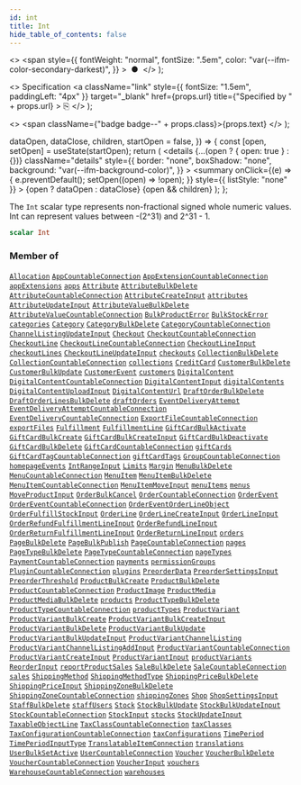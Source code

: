 ```yaml
---
id: int
title: Int
hide_table_of_contents: false
---
```


  <>
    <span
      style={{
        fontWeight: "normal",
        fontSize: ".5em",
        color: "var(--ifm-color-secondary-darkest)",
      }}
    >
      &nbsp;●&nbsp;
    </span>
  </>
);

  <>
    Specification
    <a
      className="link"
      style={{ fontSize: "1.5em", paddingLeft: "4px" }}
      target="\_blank"
      href={props.url}
      title={"Specified by " + props.url}
    >
      ⎘
    </a>
  </>
);

  <>
    <span className={"badge badge--" + props.class}>{props.text}</span>
  </>
);


  dataOpen,
  dataClose,
  children,
  startOpen = false,
}) => {
  const [open, setOpen] = useState(startOpen);
  return (
    <details
      {...(open ? { open: true } : {})}
      className="details"
      style={{
        border: "none",
        boxShadow: "none",
        background: "var(--ifm-background-color)",
      }}
    >
      <summary
        onClick={(e) => {
          e.preventDefault();
          setOpen((open) => !open);
        }}
        style={{ listStyle: "none" }}
      >
        {open ? dataOpen : dataClose}
      </summary>
      {open && children}
    </details>
  );
};

The `Int` scalar type represents non-fractional signed whole numeric values. Int can represent values between -(2^31) and 2^31 - 1.

```graphql
scalar Int
```

### Member of

[`Allocation`](../../../api-reference/products/objects/allocation) <Badge class="secondary" text="object"/><Bullet />[`AppCountableConnection`](../../../api-reference/apps/objects/app-countable-connection) <Badge class="secondary" text="object"/><Bullet />[`AppExtensionCountableConnection`](../../../api-reference/apps/objects/app-extension-countable-connection) <Badge class="secondary" text="object"/><Bullet />[`appExtensions`](../../../api-reference/apps/queries/app-extensions) <Badge class="secondary" text="query"/><Bullet />[`apps`](../../../api-reference/apps/queries/apps) <Badge class="secondary" text="query"/><Bullet />[`Attribute`](../../../api-reference/attributes/objects/attribute) <Badge class="secondary" text="object"/><Bullet />[`AttributeBulkDelete`](../../../api-reference/attributes/objects/attribute-bulk-delete) <Badge class="secondary" text="object"/><Bullet />[`AttributeCountableConnection`](../../../api-reference/attributes/objects/attribute-countable-connection) <Badge class="secondary" text="object"/><Bullet />[`AttributeCreateInput`](../../../api-reference/attributes/inputs/attribute-create-input) <Badge class="secondary" text="input"/><Bullet />[`attributes`](../../../api-reference/attributes/queries/attributes) <Badge class="secondary" text="query"/><Bullet />[`AttributeUpdateInput`](../../../api-reference/attributes/inputs/attribute-update-input) <Badge class="secondary" text="input"/><Bullet />[`AttributeValueBulkDelete`](../../../api-reference/attributes/objects/attribute-value-bulk-delete) <Badge class="secondary" text="object"/><Bullet />[`AttributeValueCountableConnection`](../../../api-reference/attributes/objects/attribute-value-countable-connection) <Badge class="secondary" text="object"/><Bullet />[`BulkProductError`](../../../api-reference/products/objects/bulk-product-error) <Badge class="secondary" text="object"/><Bullet />[`BulkStockError`](../../../api-reference/products/objects/bulk-stock-error) <Badge class="secondary" text="object"/><Bullet />[`categories`](../../../api-reference/products/queries/categories) <Badge class="secondary" text="query"/><Bullet />[`Category`](../../../api-reference/products/objects/category) <Badge class="secondary" text="object"/><Bullet />[`CategoryBulkDelete`](../../../api-reference/products/objects/category-bulk-delete) <Badge class="secondary" text="object"/><Bullet />[`CategoryCountableConnection`](../../../api-reference/products/objects/category-countable-connection) <Badge class="secondary" text="object"/><Bullet />[`ChannelListingUpdateInput`](../../../api-reference/products/inputs/channel-listing-update-input) <Badge class="secondary" text="input"/><Bullet />[`Checkout`](../../../api-reference/checkout/objects/checkout) <Badge class="secondary" text="object"/><Bullet />[`CheckoutCountableConnection`](../../../api-reference/checkout/objects/checkout-countable-connection) <Badge class="secondary" text="object"/><Bullet />[`CheckoutLine`](../../../api-reference/checkout/objects/checkout-line) <Badge class="secondary" text="object"/><Bullet />[`CheckoutLineCountableConnection`](../../../api-reference/checkout/objects/checkout-line-countable-connection) <Badge class="secondary" text="object"/><Bullet />[`CheckoutLineInput`](../../../api-reference/checkout/inputs/checkout-line-input) <Badge class="secondary" text="input"/><Bullet />[`checkoutLines`](../../../api-reference/checkout/queries/checkout-lines) <Badge class="secondary" text="query"/><Bullet />[`CheckoutLineUpdateInput`](../../../api-reference/checkout/inputs/checkout-line-update-input) <Badge class="secondary" text="input"/><Bullet />[`checkouts`](../../../api-reference/checkout/queries/checkouts) <Badge class="secondary" text="query"/><Bullet />[`CollectionBulkDelete`](../../../api-reference/products/objects/collection-bulk-delete) <Badge class="secondary" text="object"/><Bullet />[`CollectionCountableConnection`](../../../api-reference/products/objects/collection-countable-connection) <Badge class="secondary" text="object"/><Bullet />[`collections`](../../../api-reference/products/queries/collections) <Badge class="secondary" text="query"/><Bullet />[`CreditCard`](../../../api-reference/payments/objects/credit-card) <Badge class="secondary" text="object"/><Bullet />[`CustomerBulkDelete`](../../../api-reference/users/objects/customer-bulk-delete) <Badge class="secondary" text="object"/><Bullet />[`CustomerBulkUpdate`](../../../api-reference/users/objects/customer-bulk-update) <Badge class="secondary" text="object"/><Bullet />[`CustomerEvent`](../../../api-reference/users/objects/customer-event) <Badge class="secondary" text="object"/><Bullet />[`customers`](../../../api-reference/users/queries/customers) <Badge class="secondary" text="query"/><Bullet />[`DigitalContent`](../../../api-reference/products/objects/digital-content) <Badge class="secondary" text="object"/><Bullet />[`DigitalContentCountableConnection`](../../../api-reference/products/objects/digital-content-countable-connection) <Badge class="secondary" text="object"/><Bullet />[`DigitalContentInput`](../../../api-reference/products/inputs/digital-content-input) <Badge class="secondary" text="input"/><Bullet />[`digitalContents`](../../../api-reference/products/queries/digital-contents) <Badge class="secondary" text="query"/><Bullet />[`DigitalContentUploadInput`](../../../api-reference/products/inputs/digital-content-upload-input) <Badge class="secondary" text="input"/><Bullet />[`DigitalContentUrl`](../../../api-reference/products/objects/digital-content-url) <Badge class="secondary" text="object"/><Bullet />[`DraftOrderBulkDelete`](../../../api-reference/orders/objects/draft-order-bulk-delete) <Badge class="secondary" text="object"/><Bullet />[`DraftOrderLinesBulkDelete`](../../../api-reference/orders/objects/draft-order-lines-bulk-delete) <Badge class="secondary" text="object"/><Bullet />[`draftOrders`](../../../api-reference/orders/queries/draft-orders) <Badge class="secondary" text="query"/><Bullet />[`EventDeliveryAttempt`](../../../api-reference/webhooks/objects/event-delivery-attempt) <Badge class="secondary" text="object"/><Bullet />[`EventDeliveryAttemptCountableConnection`](../../../api-reference/miscellaneous/objects/event-delivery-attempt-countable-connection) <Badge class="secondary" text="object"/><Bullet />[`EventDeliveryCountableConnection`](../../../api-reference/miscellaneous/objects/event-delivery-countable-connection) <Badge class="secondary" text="object"/><Bullet />[`ExportFileCountableConnection`](../../../api-reference/miscellaneous/objects/export-file-countable-connection) <Badge class="secondary" text="object"/><Bullet />[`exportFiles`](../../../api-reference/miscellaneous/queries/export-files) <Badge class="secondary" text="query"/><Bullet />[`Fulfillment`](../../../api-reference/orders/objects/fulfillment) <Badge class="secondary" text="object"/><Bullet />[`FulfillmentLine`](../../../api-reference/orders/objects/fulfillment-line) <Badge class="secondary" text="object"/><Bullet />[`GiftCardBulkActivate`](../../../api-reference/gift-cards/objects/gift-card-bulk-activate) <Badge class="secondary" text="object"/><Bullet />[`GiftCardBulkCreate`](../../../api-reference/gift-cards/objects/gift-card-bulk-create) <Badge class="secondary" text="object"/><Bullet />[`GiftCardBulkCreateInput`](../../../api-reference/gift-cards/inputs/gift-card-bulk-create-input) <Badge class="secondary" text="input"/><Bullet />[`GiftCardBulkDeactivate`](../../../api-reference/gift-cards/objects/gift-card-bulk-deactivate) <Badge class="secondary" text="object"/><Bullet />[`GiftCardBulkDelete`](../../../api-reference/gift-cards/objects/gift-card-bulk-delete) <Badge class="secondary" text="object"/><Bullet />[`GiftCardCountableConnection`](../../../api-reference/gift-cards/objects/gift-card-countable-connection) <Badge class="secondary" text="object"/><Bullet />[`giftCards`](../../../api-reference/gift-cards/queries/gift-cards) <Badge class="secondary" text="query"/><Bullet />[`GiftCardTagCountableConnection`](../../../api-reference/gift-cards/objects/gift-card-tag-countable-connection) <Badge class="secondary" text="object"/><Bullet />[`giftCardTags`](../../../api-reference/gift-cards/queries/gift-card-tags) <Badge class="secondary" text="query"/><Bullet />[`GroupCountableConnection`](../../../api-reference/users/objects/group-countable-connection) <Badge class="secondary" text="object"/><Bullet />[`homepageEvents`](../../../api-reference/orders/queries/homepage-events) <Badge class="secondary" text="query"/><Bullet />[`IntRangeInput`](../../../api-reference/miscellaneous/inputs/int-range-input) <Badge class="secondary" text="input"/><Bullet />[`Limits`](../../../api-reference/miscellaneous/objects/limits) <Badge class="secondary" text="object"/><Bullet />[`Margin`](../../../api-reference/products/objects/margin) <Badge class="secondary" text="object"/><Bullet />[`MenuBulkDelete`](../../../api-reference/menu/objects/menu-bulk-delete) <Badge class="secondary" text="object"/><Bullet />[`MenuCountableConnection`](../../../api-reference/menu/objects/menu-countable-connection) <Badge class="secondary" text="object"/><Bullet />[`MenuItem`](../../../api-reference/menu/objects/menu-item) <Badge class="secondary" text="object"/><Bullet />[`MenuItemBulkDelete`](../../../api-reference/menu/objects/menu-item-bulk-delete) <Badge class="secondary" text="object"/><Bullet />[`MenuItemCountableConnection`](../../../api-reference/menu/objects/menu-item-countable-connection) <Badge class="secondary" text="object"/><Bullet />[`MenuItemMoveInput`](../../../api-reference/miscellaneous/inputs/menu-item-move-input) <Badge class="secondary" text="input"/><Bullet />[`menuItems`](../../../api-reference/menu/queries/menu-items) <Badge class="secondary" text="query"/><Bullet />[`menus`](../../../api-reference/menu/queries/menus) <Badge class="secondary" text="query"/><Bullet />[`MoveProductInput`](../../../api-reference/products/inputs/move-product-input) <Badge class="secondary" text="input"/><Bullet />[`OrderBulkCancel`](../../../api-reference/orders/objects/order-bulk-cancel) <Badge class="secondary" text="object"/><Bullet />[`OrderCountableConnection`](../../../api-reference/orders/objects/order-countable-connection) <Badge class="secondary" text="object"/><Bullet />[`OrderEvent`](../../../api-reference/orders/objects/order-event) <Badge class="secondary" text="object"/><Bullet />[`OrderEventCountableConnection`](../../../api-reference/orders/objects/order-event-countable-connection) <Badge class="secondary" text="object"/><Bullet />[`OrderEventOrderLineObject`](../../../api-reference/orders/objects/order-event-order-line-object) <Badge class="secondary" text="object"/><Bullet />[`OrderFulfillStockInput`](../../../api-reference/orders/inputs/order-fulfill-stock-input) <Badge class="secondary" text="input"/><Bullet />[`OrderLine`](../../../api-reference/orders/objects/order-line) <Badge class="secondary" text="object"/><Bullet />[`OrderLineCreateInput`](../../../api-reference/orders/inputs/order-line-create-input) <Badge class="secondary" text="input"/><Bullet />[`OrderLineInput`](../../../api-reference/orders/inputs/order-line-input) <Badge class="secondary" text="input"/><Bullet />[`OrderRefundFulfillmentLineInput`](../../../api-reference/orders/inputs/order-refund-fulfillment-line-input) <Badge class="secondary" text="input"/><Bullet />[`OrderRefundLineInput`](../../../api-reference/orders/inputs/order-refund-line-input) <Badge class="secondary" text="input"/><Bullet />[`OrderReturnFulfillmentLineInput`](../../../api-reference/orders/inputs/order-return-fulfillment-line-input) <Badge class="secondary" text="input"/><Bullet />[`OrderReturnLineInput`](../../../api-reference/orders/inputs/order-return-line-input) <Badge class="secondary" text="input"/><Bullet />[`orders`](../../../api-reference/orders/queries/orders) <Badge class="secondary" text="query"/><Bullet />[`PageBulkDelete`](../../../api-reference/pages/objects/page-bulk-delete) <Badge class="secondary" text="object"/><Bullet />[`PageBulkPublish`](../../../api-reference/pages/objects/page-bulk-publish) <Badge class="secondary" text="object"/><Bullet />[`PageCountableConnection`](../../../api-reference/pages/objects/page-countable-connection) <Badge class="secondary" text="object"/><Bullet />[`pages`](../../../api-reference/pages/queries/pages) <Badge class="secondary" text="query"/><Bullet />[`PageTypeBulkDelete`](../../../api-reference/pages/objects/page-type-bulk-delete) <Badge class="secondary" text="object"/><Bullet />[`PageTypeCountableConnection`](../../../api-reference/pages/objects/page-type-countable-connection) <Badge class="secondary" text="object"/><Bullet />[`pageTypes`](../../../api-reference/pages/queries/page-types) <Badge class="secondary" text="query"/><Bullet />[`PaymentCountableConnection`](../../../api-reference/payments/objects/payment-countable-connection) <Badge class="secondary" text="object"/><Bullet />[`payments`](../../../api-reference/payments/queries/payments) <Badge class="secondary" text="query"/><Bullet />[`permissionGroups`](../../../api-reference/users/queries/permission-groups) <Badge class="secondary" text="query"/><Bullet />[`PluginCountableConnection`](../../../api-reference/miscellaneous/objects/plugin-countable-connection) <Badge class="secondary" text="object"/><Bullet />[`plugins`](../../../api-reference/miscellaneous/queries/plugins) <Badge class="secondary" text="query"/><Bullet />[`PreorderData`](../../../api-reference/products/objects/preorder-data) <Badge class="secondary" text="object"/><Bullet />[`PreorderSettingsInput`](../../../api-reference/products/inputs/preorder-settings-input) <Badge class="secondary" text="input"/><Bullet />[`PreorderThreshold`](../../../api-reference/products/objects/preorder-threshold) <Badge class="secondary" text="object"/><Bullet />[`ProductBulkCreate`](../../../api-reference/products/objects/product-bulk-create) <Badge class="secondary" text="object"/><Bullet />[`ProductBulkDelete`](../../../api-reference/products/objects/product-bulk-delete) <Badge class="secondary" text="object"/><Bullet />[`ProductCountableConnection`](../../../api-reference/products/objects/product-countable-connection) <Badge class="secondary" text="object"/><Bullet />[`ProductImage`](../../../api-reference/products/objects/product-image) <Badge class="secondary" text="object"/><Bullet />[`ProductMedia`](../../../api-reference/products/objects/product-media) <Badge class="secondary" text="object"/><Bullet />[`ProductMediaBulkDelete`](../../../api-reference/products/objects/product-media-bulk-delete) <Badge class="secondary" text="object"/><Bullet />[`products`](../../../api-reference/products/queries/products) <Badge class="secondary" text="query"/><Bullet />[`ProductTypeBulkDelete`](../../../api-reference/products/objects/product-type-bulk-delete) <Badge class="secondary" text="object"/><Bullet />[`ProductTypeCountableConnection`](../../../api-reference/products/objects/product-type-countable-connection) <Badge class="secondary" text="object"/><Bullet />[`productTypes`](../../../api-reference/products/queries/product-types) <Badge class="secondary" text="query"/><Bullet />[`ProductVariant`](../../../api-reference/products/objects/product-variant) <Badge class="secondary" text="object"/><Bullet />[`ProductVariantBulkCreate`](../../../api-reference/products/objects/product-variant-bulk-create) <Badge class="secondary" text="object"/><Bullet />[`ProductVariantBulkCreateInput`](../../../api-reference/products/inputs/product-variant-bulk-create-input) <Badge class="secondary" text="input"/><Bullet />[`ProductVariantBulkDelete`](../../../api-reference/products/objects/product-variant-bulk-delete) <Badge class="secondary" text="object"/><Bullet />[`ProductVariantBulkUpdate`](../../../api-reference/products/objects/product-variant-bulk-update) <Badge class="secondary" text="object"/><Bullet />[`ProductVariantBulkUpdateInput`](../../../api-reference/products/inputs/product-variant-bulk-update-input) <Badge class="secondary" text="input"/><Bullet />[`ProductVariantChannelListing`](../../../api-reference/products/objects/product-variant-channel-listing) <Badge class="secondary" text="object"/><Bullet />[`ProductVariantChannelListingAddInput`](../../../api-reference/products/inputs/product-variant-channel-listing-add-input) <Badge class="secondary" text="input"/><Bullet />[`ProductVariantCountableConnection`](../../../api-reference/products/objects/product-variant-countable-connection) <Badge class="secondary" text="object"/><Bullet />[`ProductVariantCreateInput`](../../../api-reference/products/inputs/product-variant-create-input) <Badge class="secondary" text="input"/><Bullet />[`ProductVariantInput`](../../../api-reference/products/inputs/product-variant-input) <Badge class="secondary" text="input"/><Bullet />[`productVariants`](../../../api-reference/products/queries/product-variants) <Badge class="secondary" text="query"/><Bullet />[`ReorderInput`](../../../api-reference/miscellaneous/inputs/reorder-input) <Badge class="secondary" text="input"/><Bullet />[`reportProductSales`](../../../api-reference/products/queries/report-product-sales) <Badge class="secondary" text="query"/><Bullet />[`SaleBulkDelete`](../../../api-reference/discounts/objects/sale-bulk-delete) <Badge class="secondary" text="object"/><Bullet />[`SaleCountableConnection`](../../../api-reference/discounts/objects/sale-countable-connection) <Badge class="secondary" text="object"/><Bullet />[`sales`](../../../api-reference/discounts/queries/sales) <Badge class="secondary" text="query"/><Bullet />[`ShippingMethod`](../../../api-reference/shipping/objects/shipping-method) <Badge class="secondary" text="object"/><Bullet />[`ShippingMethodType`](../../../api-reference/shipping/objects/shipping-method-type) <Badge class="secondary" text="object"/><Bullet />[`ShippingPriceBulkDelete`](../../../api-reference/shipping/objects/shipping-price-bulk-delete) <Badge class="secondary" text="object"/><Bullet />[`ShippingPriceInput`](../../../api-reference/shipping/inputs/shipping-price-input) <Badge class="secondary" text="input"/><Bullet />[`ShippingZoneBulkDelete`](../../../api-reference/shipping/objects/shipping-zone-bulk-delete) <Badge class="secondary" text="object"/><Bullet />[`ShippingZoneCountableConnection`](../../../api-reference/shipping/objects/shipping-zone-countable-connection) <Badge class="secondary" text="object"/><Bullet />[`shippingZones`](../../../api-reference/shipping/queries/shipping-zones) <Badge class="secondary" text="query"/><Bullet />[`Shop`](../../../api-reference/miscellaneous/objects/shop) <Badge class="secondary" text="object"/><Bullet />[`ShopSettingsInput`](../../../api-reference/miscellaneous/inputs/shop-settings-input) <Badge class="secondary" text="input"/><Bullet />[`StaffBulkDelete`](../../../api-reference/users/objects/staff-bulk-delete) <Badge class="secondary" text="object"/><Bullet />[`staffUsers`](../../../api-reference/users/queries/staff-users) <Badge class="secondary" text="query"/><Bullet />[`Stock`](../../../api-reference/products/objects/stock) <Badge class="secondary" text="object"/><Bullet />[`StockBulkUpdate`](../../../api-reference/products/objects/stock-bulk-update) <Badge class="secondary" text="object"/><Bullet />[`StockBulkUpdateInput`](../../../api-reference/products/inputs/stock-bulk-update-input) <Badge class="secondary" text="input"/><Bullet />[`StockCountableConnection`](../../../api-reference/products/objects/stock-countable-connection) <Badge class="secondary" text="object"/><Bullet />[`StockInput`](../../../api-reference/products/inputs/stock-input) <Badge class="secondary" text="input"/><Bullet />[`stocks`](../../../api-reference/products/queries/stocks) <Badge class="secondary" text="query"/><Bullet />[`StockUpdateInput`](../../../api-reference/products/inputs/stock-update-input) <Badge class="secondary" text="input"/><Bullet />[`TaxableObjectLine`](../../../api-reference/taxes/objects/taxable-object-line) <Badge class="secondary" text="object"/><Bullet />[`TaxClassCountableConnection`](../../../api-reference/taxes/objects/tax-class-countable-connection) <Badge class="secondary" text="object"/><Bullet />[`taxClasses`](../../../api-reference/taxes/queries/tax-classes) <Badge class="secondary" text="query"/><Bullet />[`TaxConfigurationCountableConnection`](../../../api-reference/taxes/objects/tax-configuration-countable-connection) <Badge class="secondary" text="object"/><Bullet />[`taxConfigurations`](../../../api-reference/taxes/queries/tax-configurations) <Badge class="secondary" text="query"/><Bullet />[`TimePeriod`](../../../api-reference/miscellaneous/objects/time-period) <Badge class="secondary" text="object"/><Bullet />[`TimePeriodInputType`](../../../api-reference/miscellaneous/inputs/time-period-input-type) <Badge class="secondary" text="input"/><Bullet />[`TranslatableItemConnection`](../../../api-reference/miscellaneous/objects/translatable-item-connection) <Badge class="secondary" text="object"/><Bullet />[`translations`](../../../api-reference/miscellaneous/queries/translations) <Badge class="secondary" text="query"/><Bullet />[`UserBulkSetActive`](../../../api-reference/users/objects/user-bulk-set-active) <Badge class="secondary" text="object"/><Bullet />[`UserCountableConnection`](../../../api-reference/users/objects/user-countable-connection) <Badge class="secondary" text="object"/><Bullet />[`Voucher`](../../../api-reference/discounts/objects/voucher) <Badge class="secondary" text="object"/><Bullet />[`VoucherBulkDelete`](../../../api-reference/discounts/objects/voucher-bulk-delete) <Badge class="secondary" text="object"/><Bullet />[`VoucherCountableConnection`](../../../api-reference/discounts/objects/voucher-countable-connection) <Badge class="secondary" text="object"/><Bullet />[`VoucherInput`](../../../api-reference/discounts/inputs/voucher-input) <Badge class="secondary" text="input"/><Bullet />[`vouchers`](../../../api-reference/discounts/queries/vouchers) <Badge class="secondary" text="query"/><Bullet />[`WarehouseCountableConnection`](../../../api-reference/products/objects/warehouse-countable-connection) <Badge class="secondary" text="object"/><Bullet />[`warehouses`](../../../api-reference/products/queries/warehouses) <Badge class="secondary" text="query"/>
